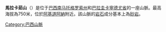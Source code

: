 {{Expand language|1=pt|time=2020-08-11T02:58:09+00:00}}
{{Coord|24|20|47|S|55|03|09|W|display=title}}
'''馬拉卡茹山'''（{{Lang-pt|Serra de Maracaju}}）是位于[[巴西|巴西]][[南马托格罗索州|南马托格罗索州]]和[[巴拉圭|巴拉圭]][[卡寧德尤省|卡寧德尤省]]的一座山脈。最高海拔為750米，位於[[阿基道阿納|阿基道阿納]]附近。該山脈的[[岩石|岩石]]成分基本上為[[砂岩|砂岩]]。 

[[Category:巴西山脈|Category:巴西山脈]]